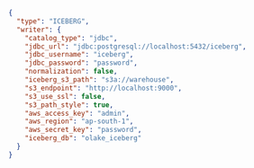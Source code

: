 ```json title="writer.json"
{
  "type": "ICEBERG",
  "writer": {
    "catalog_type": "jdbc",
    "jdbc_url": "jdbc:postgresql://localhost:5432/iceberg",
    "jdbc_username": "iceberg",
    "jdbc_password": "password",
    "normalization": false,
    "iceberg_s3_path": "s3a://warehouse",
    "s3_endpoint": "http://localhost:9000",
    "s3_use_ssl": false,
    "s3_path_style": true,
    "aws_access_key": "admin",
    "aws_region": "ap-south-1",
    "aws_secret_key": "password",
    "iceberg_db": "olake_iceberg"
  }
}
```